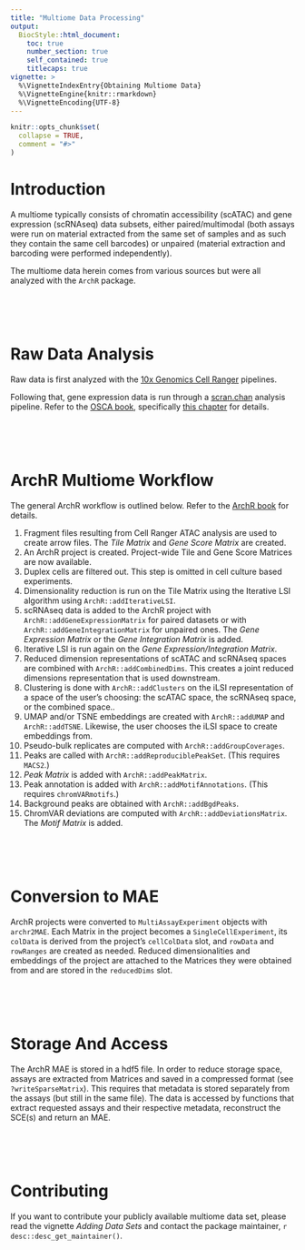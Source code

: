 ```yaml
---
title: "Multiome Data Processing"
output:
  BiocStyle::html_document:
    toc: true
    number_section: true
    self_contained: true
    titlecaps: true
vignette: >
  %\VignetteIndexEntry{Obtaining Multiome Data}
  %\VignetteEngine{knitr::rmarkdown}
  %\VignetteEncoding{UTF-8}
---
```


```r
knitr::opts_chunk$set(
  collapse = TRUE,
  comment = "#>"
)
```


# Introduction

A multiome typically consists of chromatin accessibility (scATAC) and gene expression (scRNAseq) data subsets, either paired/multimodal (both assays were run on material extracted from the same set of samples and as such they contain the same cell barcodes) or unpaired (material extraction and barcoding were performed independently).

The multiome data herein comes from various sources but were all analyzed with the `ArchR` package.



<br><br><br>

# Raw Data Analysis

Raw data is first analyzed with the [10x Genomics Cell Ranger](https://www.10xgenomics.com/support) pipelines.

Following that, gene expression data is run through a [scran.chan](https://github.com/LTLA/scran.chan) analysis pipeline. Refer to the [OSCA book](https://bioconductor.org/books/release/OSCA/), specifically [this chapter](http://bioconductor.org/books/3.15/OSCA.basic/index.html) for details.



<br><br><br>

# ArchR Multiome Workflow

The general ArchR workflow is outlined below.
Refer to the [ArchR book](https://www.archrproject.com/bookdown/index.html) for details.

1. Fragment files resulting from Cell Ranger ATAC analysis are used to create arrow files. The _Tile Matrix_ and _Gene Score Matrix_ are created.
2. An ArchR project is created. Project-wide Tile and Gene Score Matrices are now available.
3. Duplex cells are filtered out. This step is omitted in cell culture based experiments.
4. Dimensionality reduction is run on the Tile Matrix using the Iterative LSI algorithm using `ArchR::addIterativeLSI`.
5. scRNAseq data is added to the ArchR project with `ArchR::addGeneExpressionMatrix` for paired datasets or with `ArchR::addGeneIntegrationMatrix` for unpaired ones. The _Gene Expression Matrix_ or the _Gene Integration Matrix_ is added.
6. Iterative LSI is run again on the _Gene Expression/Integration Matrix_.
7. Reduced dimension representations of scATAC and scRNAseq spaces are combined with `ArchR::addCombinedDims`. This creates a joint reduced dimensions representation that is used downstream.
8. Clustering is done with `ArchR::addClusters` on the iLSI representation of a space of the user's choosing: the scATAC space, the scRNAseq space, or the combined space..
9. UMAP and/or TSNE embeddings are created with `ArchR::addUMAP` and `ArchR::addTSNE`. Likewise, the user chooses the iLSI space to create embeddings from.
10. Pseudo-bulk replicates are computed with `ArchR::addGroupCoverages`.
11. Peaks are called with `ArchR::addReproduciblePeakSet`. (This requires `MACS2`.)
12. _Peak Matrix_ is added with `ArchR::addPeakMatrix`.
13. Peak annotation is added with `ArchR::addMotifAnnotations`. (This requires `chromVARmotifs`.)
14. Background peaks are obtained with `ArchR::addBgdPeaks`.
15. ChromVAR deviations are computed with `ArchR::addDeviationsMatrix`. The _Motif Matrix_ is added.



<br><br><br>

# Conversion to MAE

ArchR projects were converted to `MultiAssayExperiment` objects with `archr2MAE`. Each Matrix in the project becomes a `SingleCellExperiment`, its `colData` is derived from the project's `cellColData` slot, and `rowData` and `rowRanges` are created as needed. Reduced dimensionalities and embeddings of the project are attached to the Matrices they were obtained from and are stored in the `reducedDims` slot.



<br><br><br>

# Storage And Access

The ArchR MAE is stored in a hdf5 file. In order to reduce storage space, assays are extracted from Matrices and saved in a compressed format (see `?writeSparseMatrix`). This requires that metadata is stored separately from the assays (but still in the same file). The data is accessed by functions that extract requested assays and their respective metadata, reconstruct the SCE(s) and return an MAE.



<br><br><br>

# Contributing

If you want to contribute your publicly available multiome data set, please read the vignette _Adding Data Sets_ and contact the package maintainer, `r desc::desc_get_maintainer()`.



<br><br><br>
